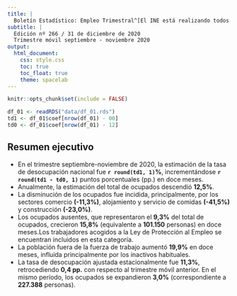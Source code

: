 ```yaml
---
title: |
  Boletín Estadístico: Empleo Trimestral^[El INE está realizando todos los esfuerzos metodológicos para seguir elaborando las estimaciones de los principales indicadores a nivel nacional y regional. Se debe considerar que las desagregaciones de los indicadores o aperturas de los datos pueden traer consigo problemas de precisión estadística o en casos más críticos, estar sesgadas. Por tanto, se sugiere tomar en cuenta los criterios de calidad estadística que el INE ha definido en el documento Estándar para la evaluación de la calidad de las estimaciones en encuestas de hogares, disponible [aquí](https://www.ine.cl/institucional/buenas-practicas/clasificaciones-y-estandares), con la advertencia de que a mayor desagregación, el sesgo tiende a aumentar a propósito de la pérdida de unidades muestrales. Para más información ver Nota Técnica N°10 sobre impacto COVID-19 en la ENE, en https://www.ine.cl/.]
subtitle: |
  Edición nº 266 / 31 de diciembre de 2020  
  Trimestre móvil septiembre - noviembre 2020
output:
  html_document:
    css: style.css
    toc: true
    toc_float: true
    theme: spacelab
---
```


```r
knitr::opts_chunk$set(include = FALSE)
```

```r
df_01 <- readRDS("data/df_01.rds")
td1 <- df_01$coef[nrow(df_01) - 00]
td0 <- df_01$coef[nrow(df_01) - 12]
```

## Resumen ejecutivo

- En el trimestre septiembre-noviembre de 2020, la estimación de la tasa de desocupación nacional fue **`r round(td1, 1)`%**, incrementándose **`r round(td1 - td0, 1)`** puntos porcentuales (pp.) en doce meses.
- Anualmente, la estimación del total de ocupados descendió **12,5%**. 
- La disminución de los ocupados fue incidida, principalmente, por los sectores comercio **(-11,3%)**, alojamiento y servicio de comidas **(-41,5%)** y construcción **(-23,0%)**.
- Los ocupados ausentes, que representaron el **9,3%** del total de ocupados, crecieron **15,8%** (equivalente a **101.150** personas) en doce meses.Los trabajadores acogidos a la Ley de Protección al Empleo se encuentran incluidos en esta categoría.
- La población fuera de la fuerza de trabajo aumentó **19,9%** en doce meses, influida principalmente por los inactivos habituales.
- La tasa de desocupación ajustada estacionalmente fue **11,3%**, retrocediendo **0,4 pp.** con respecto al trimestre móvil anterior. En el mismo período, los ocupados se expandieron **3,0%** (correspondiente a **227.388** personas).
